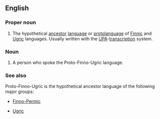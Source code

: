 ==English==
{{wikipedia}}
===Proper noun===
{{en-proper noun|head=[[proto-|Proto]]-[[Finno-Ugric]]}}

# {{context|linguistics|uncountable|lang=en}} The hypothetical [[ancestor]] [[language]] or [[protolanguage]] of [[Finnic]] and [[Ugric]] languages. Usually written with the [[UPA]]-[[transcription]] system.

===Noun===
{{en-noun|head=[[proto-|Proto]]-[[Finno-Ugric]]|~}}

# {{context|anthropology|countable|lang=en}} A person who spoke the Proto-Finno-Ugric language.

===See also===
Proto-Finno-Ugric is the hypothetical ancestor language of the following major groups:
{{top2}}
* [[Finno-Permic]]
{{mid2}}
* [[Ugric]]
{{bottom}}
